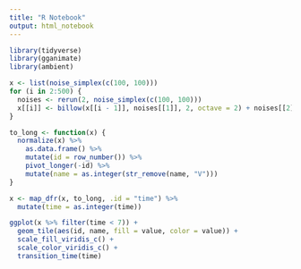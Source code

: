```yaml
---
title: "R Notebook"
output: html_notebook
---
```


```r
library(tidyverse)
library(gganimate)
library(ambient)
```


```r
x <- list(noise_simplex(c(100, 100)))
for (i in 2:500) {
  noises <- rerun(2, noise_simplex(c(100, 100)))
  x[[i]] <- billow(x[[i - 1]], noises[[1]], 2, octave = 2) + noises[[2]]
}
```


```r
to_long <- function(x) {
  normalize(x) %>%
    as.data.frame() %>%
    mutate(id = row_number()) %>%
    pivot_longer(-id) %>%
    mutate(name = as.integer(str_remove(name, "V")))
}

x <- map_dfr(x, to_long, .id = "time") %>%
  mutate(time = as.integer(time))

```

```r
ggplot(x %>% filter(time < 7)) +
  geom_tile(aes(id, name, fill = value, color = value)) + 
  scale_fill_viridis_c() +
  scale_color_viridis_c() +
  transition_time(time)
```

